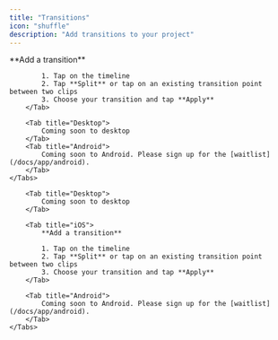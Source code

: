 ```yaml
---
title: "Transitions"
icon: "shuffle"
description: "Add transitions to your project"
---
```


<div id="ios-tab">
    <Tabs>
        <Tab title="iOS">
            **Add a transition**

            1. Tap on the timeline
            2. Tap **Split** or tap on an existing transition point between two clips
            3. Choose your transition and tap **Apply**
        </Tab>

        <Tab title="Desktop">
            Coming soon to desktop
        </Tab>
        <Tab title="Android">
            Coming soon to Android. Please sign up for the [waitlist](/docs/app/android).
        </Tab>
    </Tabs>
</div>


<div id="desktop-tab">
    <Tabs>

        <Tab title="Desktop">
            Coming soon to desktop
        </Tab>

        <Tab title="iOS">
            **Add a transition**

            1. Tap on the timeline
            2. Tap **Split** or tap on an existing transition point between two clips
            3. Choose your transition and tap **Apply**
        </Tab>

        <Tab title="Android">
            Coming soon to Android. Please sign up for the [waitlist](/docs/app/android).
        </Tab>
    </Tabs>
</div>